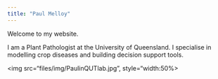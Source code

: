 ```yaml
---
title: "Paul Melloy"
---
```


Welcome to my website.  

I am a Plant Pathologist at the University of Queensland.
I specialise in modelling crop diseases and building decision support tools.

<img src="files/img/PaulinQUTlab.jpg", style="width:50%>
